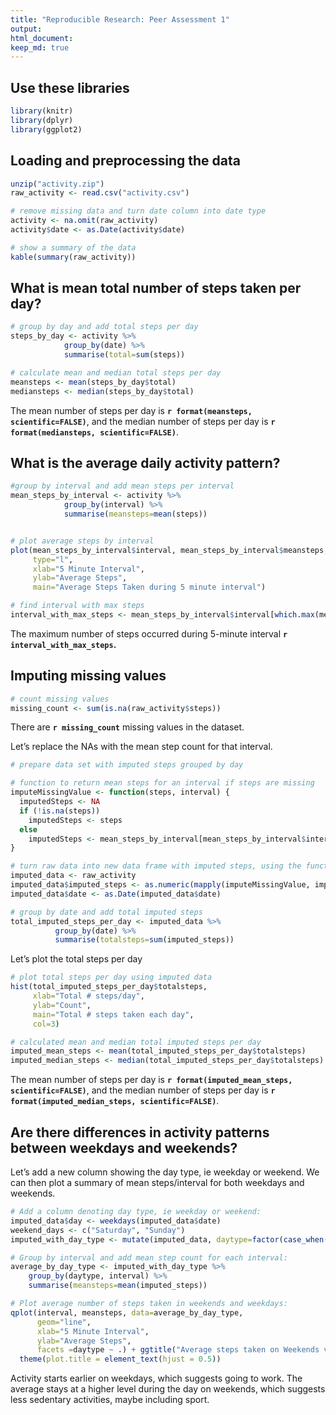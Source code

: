 ```yaml
---
title: "Reproducible Research: Peer Assessment 1"
output: 
html_document:
keep_md: true
---
```


## Use these libraries
```r
library(knitr)
library(dplyr)
library(ggplot2)
```


## Loading and preprocessing the data
```r
unzip("activity.zip")
raw_activity <- read.csv("activity.csv")

# remove missing data and turn date column into date type
activity <- na.omit(raw_activity)
activity$date <- as.Date(activity$date)

# show a summary of the data
kable(summary(raw_activity))
```


## What is mean total number of steps taken per day?
```r

# group by day and add total steps per day
steps_by_day <- activity %>%
            group_by(date) %>%
            summarise(total=sum(steps))

```

```r
# calculate mean and median total steps per day
meansteps <- mean(steps_by_day$total)
mediansteps <- median(steps_by_day$total)
```

The mean number of steps per day is **`r format(meansteps, scientific=FALSE)`**, and the median number of steps per day is **`r format(mediansteps, scientific=FALSE)`**.


## What is the average daily activity pattern?
```r

#group by interval and add mean steps per interval
mean_steps_by_interval <- activity %>%
            group_by(interval) %>%
            summarise(meansteps=mean(steps))


# plot average steps by interval
plot(mean_steps_by_interval$interval, mean_steps_by_interval$meansteps, 
     type="l",
     xlab="5 Minute Interval",
     ylab="Average Steps",
     main="Average Steps Taken during 5 minute interval")

```

```r
# find interval with max steps
interval_with_max_steps <- mean_steps_by_interval$interval[which.max(mean_steps_by_interval$meansteps)]
```

The maximum number of steps occurred during 5-minute interval **`r interval_with_max_steps`.**

## Imputing missing values

```r
# count missing values
missing_count <- sum(is.na(raw_activity$steps))
```

There are **`r missing_count`** missing values in the dataset.

Let's replace the NAs with the mean step count for that interval.

```r

# prepare data set with imputed steps grouped by day

# function to return mean steps for an interval if steps are missing
imputeMissingValue <- function(steps, interval) {
  imputedSteps <- NA
  if (!is.na(steps))
    imputedSteps <- steps
  else 
    imputedSteps <- mean_steps_by_interval[mean_steps_by_interval$interval == interval, "meansteps"]
}

# turn raw data into new data frame with imputed steps, using the function above
imputed_data <- raw_activity
imputed_data$imputed_steps <- as.numeric(mapply(imputeMissingValue, imputed_data$steps, imputed_data$interval))
imputed_data$date <- as.Date(imputed_data$date)

# group by date and add total imputed steps
total_imputed_steps_per_day <- imputed_data %>%
          group_by(date) %>%
          summarise(totalsteps=sum(imputed_steps))

```

Let's plot the total steps per day

```r
# plot total steps per day using imputed data
hist(total_imputed_steps_per_day$totalsteps, 
     xlab="Total # steps/day", 
     ylab="Count", 
     main="Total # steps taken each day",
     col=3)
```


```r
# calculated mean and median total imputed steps per day
imputed_mean_steps <- mean(total_imputed_steps_per_day$totalsteps)
imputed_median_steps <- median(total_imputed_steps_per_day$totalsteps)
```

The mean number of steps per day is **`r format(imputed_mean_steps, scientific=FALSE)`**, and the median number of steps per day is **`r format(imputed_median_steps, scientific=FALSE)`**.

## Are there differences in activity patterns between weekdays and weekends?

Let's add a new column showing the day type, ie weekday or weekend. We can then plot a summary of mean steps/interval for both weekdays and weekends.

```r
# Add a column denoting day type, ie weekday or weekend:
imputed_data$day <- weekdays(imputed_data$date)
weekend_days <- c("Saturday", "Sunday")
imputed_with_day_type <- mutate(imputed_data, daytype=factor(case_when(day %in% weekend_days ~ "weekend", TRUE ~ "weekday")))
```

```r
# Group by interval and add mean step count for each interval:
average_by_day_type <- imputed_with_day_type %>%
    group_by(daytype, interval) %>%
    summarise(meansteps=mean(imputed_steps))

```

```r
# Plot average number of steps taken in weekends and weekdays:
qplot(interval, meansteps, data=average_by_day_type,
      geom="line",
      xlab="5 Minute Interval",
      ylab="Average Steps",
      facets =daytype ~ .) + ggtitle("Average steps taken on Weekends vs. Weekdays") + 
  theme(plot.title = element_text(hjust = 0.5))

```

Activity starts earlier on weekdays, which suggests going to work. The average stays at a higher level during the day on weekends, which suggests less sedentary activities, maybe including sport. 